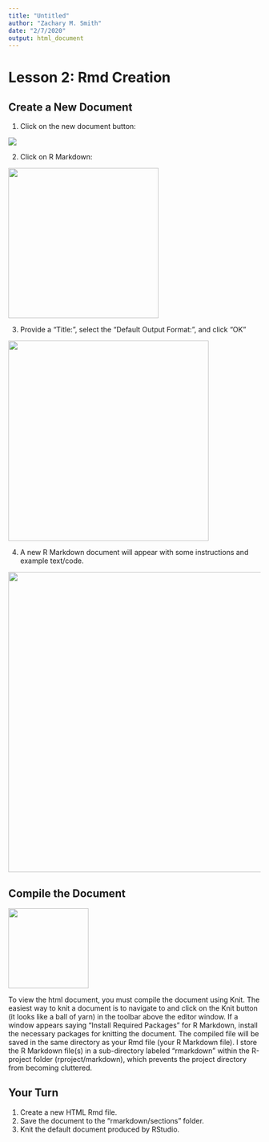 ```yaml
---
title: "Untitled"
author: "Zachary M. Smith"
date: "2/7/2020"
output: html_document
---
```


# Lesson 2: Rmd Creation



##	Create a New Document

1. Click on the new document button: 

![](images/rstudio/new_document_button.png)

2. Click on R Markdown:

![](images/rmarkdown/rmarkdown_button.png){width=300px}

3. Provide a "Title:", select the "Default Output Format:", and click "OK"

![](images/rmarkdown/new_rmarkdown_window.png){width=400px}

4. A new R Markdown document will appear with some instructions and example text/code.

![](images/rmarkdown/new_rmarkdown_window.png){width=600px}

##	Compile the Document

![](images/rmarkdown/knit_button.png){width=160px}

To view the html document, you must compile the document using Knit. The easiest way to knit a document is to navigate to and click on the Knit button (it looks like a ball of yarn) in the toolbar above the editor window. If a window appears saying “Install Required Packages” for R Markdown, install the necessary packages for knitting the document. The compiled file will be saved in the same directory as your Rmd file (your R Markdown file). I store the R Markdown file(s) in a sub-directory labeled “rmarkdown” within the R-project folder (rproject/markdown), which prevents the project directory from becoming cluttered.

## Your Turn

1. Create a new HTML Rmd file.
2. Save the document to the "rmarkdown/sections" folder.
3. Knit the default document produced by RStudio.


